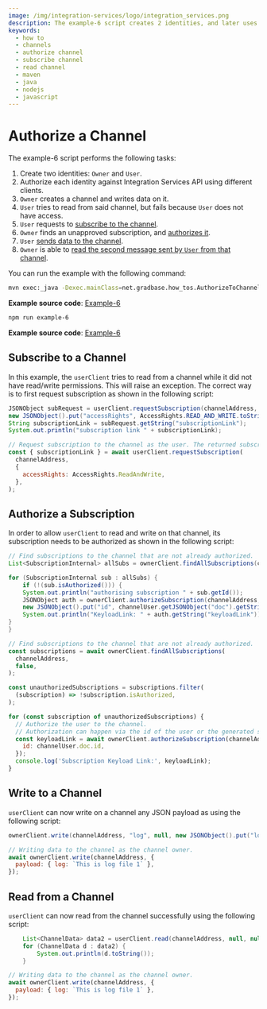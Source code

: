 ```yaml
---
image: /img/integration-services/logo/integration_services.png
description: The example-6 script creates 2 identities, and later uses them to demonstrate how to authorize channel subscriptions, subscribe to a channel and read from channels.
keywords:
  - how to
  - channels
  - authorize channel
  - subscribe channel
  - read channel
  - maven
  - java
  - nodejs
  - javascript
---
```



# Authorize a Channel

The example-6 script performs the following tasks:

1. Create two identities: `Owner` and `User`.
2. Authorize each identity against Integration Services API using different clients.
3. `Owner` creates a channel and writes data on it.
4. `User` tries to read from said channel, but fails because `User` does not have access.
5. `User` requests to [subscribe to the channel](#subscribe-to-channel).
6. `Owner` finds an unapproved subscription, and [authorizes it](#authorize-subscription).
7. `User` [sends data to the channel](#write-to-a-channel).
8. `Owner` is able to [read the second message sent by `User` from that channel](#read-from-a-channel).

You can run the example with the following command:

<Tabs groupId="language">
<TabItem value="java" label="Java">

```bash
mvn exec:_java -Dexec.mainClass=net.gradbase.how_tos.AuthorizeToChannel
```

**Example source code**: [Example-6](https://github.com/albydeca/iota-is-sdk/blob/main/examples/src/main/java/net/gradbase/examples/AuthorizeToChannel.java)

</TabItem>
<TabItem value="node" label="Node.js">

```bash
npm run example-6
```

**Example source code**: [Example-6](https://github.com/iotaledger/integration-services/blob/master/clients/client-sdk/examples/6-AuthorizeToChannel.ts)

</TabItem>
</Tabs>

## Subscribe to a Channel

In this example, the `userClient` tries to read from a channel while it did not have read/write permissions. This will raise an exception. The correct way is to first request subscription as shown in the following script:

<Tabs groupId="language">
<TabItem value="java" label="Java">

```java
JSONObject subRequest = userClient.requestSubscription(channelAddress,
new JSONObject().put("accessRights", AccessRights.READ_AND_WRITE.toString()));
String subscriptionLink = subRequest.getString("subscriptionLink");
System.out.println("subscription link " + subscriptionLink);
```

</TabItem>
<TabItem value="node" label="Node.js">

```js
// Request subscription to the channel as the user. The returned subscriptionLink can be used to authorize the user to the channel.
const { subscriptionLink } = await userClient.requestSubscription(
  channelAddress,
  {
    accessRights: AccessRights.ReadAndWrite,
  },
);
```

</TabItem>
</Tabs>

## Authorize a Subscription

In order to allow `userClient` to read and write on that channel, its subscription needs to be authorized as shown in the following script:

<Tabs groupId="language">
<TabItem value="java" label="Java">

```java
// Find subscriptions to the channel that are not already authorized.
List<SubscriptionInternal> allSubs = ownerClient.findAllSubscriptions(channelAddress, false);

for (SubscriptionInternal sub : allSubs) {
    if (!(sub.isAuthorized())) {
    System.out.println("authorising subscription " + sub.getId());
    JSONObject auth = ownerClient.authorizeSubscription(channelAddress,
    new JSONObject().put("id", channelUser.getJSONObject("doc").getString("id")));
    System.out.println("KeyloadLink: " + auth.getString("keyloadLink"));
}
}
```

</TabItem>
<TabItem value="node" label="Node.js">

```js
// Find subscriptions to the channel that are not already authorized.
const subscriptions = await ownerClient.findAllSubscriptions(
  channelAddress,
  false,
);

const unauthorizedSubscriptions = subscriptions.filter(
  (subscription) => !subscription.isAuthorized,
);

for (const subscription of unauthorizedSubscriptions) {
  // Authorize the user to the channel.
  // Authorization can happen via the id of the user or the generated subscription link.
  const keyloadLink = await ownerClient.authorizeSubscription(channelAddress, {
    id: channelUser.doc.id,
  });
  console.log('Subscription Keyload Link:', keyloadLink);
}
```

</TabItem>
</Tabs>

## Write to a Channel

`userClient` can now write on a channel any JSON payload as using the following script:

<Tabs groupId="language">
<TabItem value="java" label="Java">

```java
ownerClient.write(channelAddress, "log", null, new JSONObject().put("log", "This is log number 1"));
```

</TabItem>
<TabItem value="node" label="Node.js">

```js
// Writing data to the channel as the channel owner.
await ownerClient.write(channelAddress, {
  payload: { log: `This is log file 1` },
});
```

</TabItem>
</Tabs>

## Read from a Channel

`userClient` can now read from the channel successfully using the following script:

<Tabs groupId="language">
<TabItem value="java" label="Java">

```java
    List<ChannelData> data2 = userClient.read(channelAddress, null, null, null, null, null);
    for (ChannelData d : data2) {
        System.out.println(d.toString());
    }
```

</TabItem>
    <TabItem value="node" label="Node.js">

```js
// Writing data to the channel as the channel owner.
await ownerClient.write(channelAddress, {
  payload: { log: `This is log file 1` },
});
```

</TabItem>
</Tabs>
